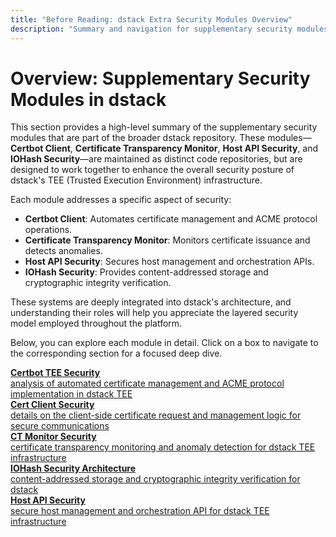 ```yaml
---
title: "Before Reading: dstack Extra Security Modules Overview"
description: "Summary and navigation for supplementary security modules in dstack"
---
```


# Overview: Supplementary Security Modules in dstack

This section provides a high-level summary of the supplementary security modules that are part of the broader dstack repository. These modules—**Certbot Client**, **Certificate Transparency Monitor**, **Host API Security**, and **IOHash Security**—are maintained as distinct code repositories, but are designed to work together to enhance the overall security posture of dstack's TEE (Trusted Execution Environment) infrastructure.

Each module addresses a specific aspect of security:

- **Certbot Client**: Automates certificate management and ACME protocol operations.
- **Certificate Transparency Monitor**: Monitors certificate issuance and detects anomalies.
- **Host API Security**: Secures host management and orchestration APIs.
- **IOHash Security**: Provides content-addressed storage and cryptographic integrity verification.

These systems are deeply integrated into dstack's architecture, and understanding their roles will help you appreciate the layered security model employed throughout the platform.

Below, you can explore each module in detail. Click on a box to navigate to the corresponding section for a focused deep dive.

<div style={{ display: "flex", flexWrap: "wrap", gap: "1.5rem", marginTop: "2rem" }}>
  <a href="/docs/security-research/extra-sec-ops/certbot-security" style={{ flex: "1 1 300px", border: "1px solid #eaeaea", borderRadius: "8px", padding: "1.5rem", textDecoration: "none", color: "inherit", background: "#fafbfc" }}>
    <b>Certbot TEE Security</b>
    <div style={{ marginTop: "0.5rem", color: "#555" }}>
      analysis of automated certificate management and ACME protocol implementation in dstack TEE
    </div>
  </a>
  <a href="/docs/security-research/extra-sec-ops/cert-client-security" style={{ flex: "1 1 300px", border: "1px solid #eaeaea", borderRadius: "8px", padding: "1.5rem", textDecoration: "none", color: "inherit", background: "#fafbfc" }}>
    <b>Cert Client Security</b>
    <div style={{ marginTop: "0.5rem", color: "#555" }}>
      details on the client-side certificate request and management logic for secure communications
    </div>
  </a>
  <a href="/docs/security-research/extra-sec-ops/ct-monitor-security" style={{ flex: "1 1 300px", border: "1px solid #eaeaea", borderRadius: "8px", padding: "1.5rem", textDecoration: "none", color: "inherit", background: "#fafbfc" }}>
    <b>CT Monitor Security</b>
    <div style={{ marginTop: "0.5rem", color: "#555" }}>
      certificate transparency monitoring and anomaly detection for dstack TEE infrastructure
    </div>
  </a>
  <a href="/docs/security-research/extra-sec-ops/iohash-security" style={{ flex: "1 1 300px", border: "1px solid #eaeaea", borderRadius: "8px", padding: "1.5rem", textDecoration: "none", color: "inherit", background: "#fafbfc" }}>
    <b>IOHash Security Architecture</b>
    <div style={{ marginTop: "0.5rem", color: "#555" }}>
      content-addressed storage and cryptographic integrity verification for dstack
    </div>
  </a>
  <a href="/docs/security-research/extra-sec-ops/host-api-security" style={{ flex: "1 1 300px", border: "1px solid #eaeaea", borderRadius: "8px", padding: "1.5rem", textDecoration: "none", color: "inherit", background: "#fafbfc" }}>
    <b>Host API Security</b>
    <div style={{ marginTop: "0.5rem", color: "#555" }}>
      secure host management and orchestration API for dstack TEE infrastructure
    </div>
  </a>
</div>
